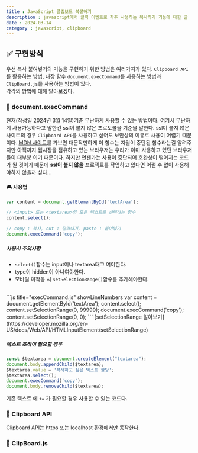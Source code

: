 ```yaml
---
title : JavaScript 클립보드 복붙하기
description : javascript에서 클릭 이벤트로 자주 사용하는 복사하기 기능에 대한 글
date : 2024-03-14
category : javascript, clipboard
---
```


## ✅ 구현방식

우선 복사 붙여넣기의 기능을 구현하기 위한 방법은 여러가지가 있다. 
`Clipboard API`를 활용하는 방법, 내장 함수 `document.execCommand`를 사용하는 방법과 `ClipBoard.js`를 사용하는 방법이 있다.  
각각의 방법에 대해 알아보겠다.

### 🎲 document.execCommand

현재(작성일 2024년 3월 14일)기준 무난하게 사용할 수 있는 방법이다.
여기서 무난하게 사용가능하다고 말한건 ssl이 붙지 않은 프로토콜을 기준을 말한다.
ssl이 붙지 않은 사이트의 경우 `Clipboard API`를 사용하고 싶어도 보안상의 이유로 사용이 어렵기 때문이다.
[MDN 사이트](https://developer.mozilla.org/ko/docs/Web/API/Document/execCommand)를 가보면 
대문작만하게 이 함수는 지원이 중단된 함수라는걸 알려주지만 아직까지 웹시장을 점유하고 있는 브라우저는 우리가 이미 사용하고 있던 브라우저들이 대부분 이기 때문이다.
하지만 언젠가는 사용이 중단되어 호완성이 떨어지는 코드가 될 것이기 때문에 **ssl이 붙지 않을** 프로젝트를 작업하고 있다면 어쩔 수 없이 사용해야하지 않을까 싶다...

#### 🎮 사용법

```js
var content = document.getElementById('textArea');

// <input> 또는 <textarea>의 모든 텍스트를 선택하는 함수
content.select();

// copy : 복사, cut : 잘라내기, paste : 붙여넣기
document.execCommand('copy');   
```

##### 사용시 주의사항
* `select()`함수는 input이나 textarea태그 여야한다.
*  type이 hidden이 아니여야한다.
* 모바일  미작동 시 `setSelectionRange()`함수를 추가해야한다.

<br/>
```js title="execCommand.js" showLineNumbers
var content = document.getElementById('textArea');
content.select();
content.setSelectionRange(0, 99999);
document.execCommand('copy');   
content.setSelectionRange(0, 0);
```
[setSelectionRange 알아보기](https://developer.mozilla.org/en-US/docs/Web/API/HTMLInputElement/setSelectionRange)


##### 텍스트 조작이 필요할 경우

```js
const $textarea = document.createElement("textarea");
document.body.appendChild($textarea);
$textarea.value = '복사하고 싶은 텍스트 할당';
$textarea.select();
document.execCommand('copy');
document.body.removeChild($textarea);
```
기존 텍스트 에 `+=` 가 필요할 경우 사용할 수 있는 코드다.

### 🎲 Clipboard API
Clipboard API는 https 또는 localhost 환경에서만 동작한다.

### 🎲 ClipBoard.js













